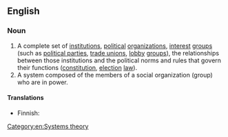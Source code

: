 {{wikipedia}}
==English==

===Noun===
{{en-noun|sg=[[political]] [[system]]}}

# A complete set of [[institution]]s, [[political]] [[organization]]s, [[interest]] [[group]]s (such as [[political party|political parties]], [[trade union]]s, [[lobby]] [[group]]s), the relationships between those institutions and the political norms and rules that govern their functions ([[constitution]], [[election]] [[law]]).
# A system composed of the members of a social organization (group) who are in power.

====Translations====
{{trans-top}}
* Finnish: {{t+|fi|poliittinen}} {{t+|fi|järjestelmä}}
{{trans-mid}}
{{trans-bottom}}

[[Category:en:Systems theory]]